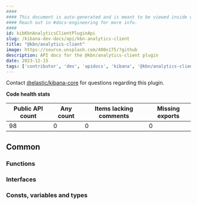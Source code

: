 ```yaml
---
####
#### This document is auto-generated and is meant to be viewed inside our experimental, new docs system.
#### Reach out in #docs-engineering for more info.
####
id: kibKbnAnalyticsClientPluginApi
slug: /kibana-dev-docs/api/kbn-analytics-client
title: "@kbn/analytics-client"
image: https://source.unsplash.com/400x175/?github
description: API docs for the @kbn/analytics-client plugin
date: 2023-12-15
tags: ['contributor', 'dev', 'apidocs', 'kibana', '@kbn/analytics-client']
---
```




Contact [@elastic/kibana-core](https://github.com/orgs/elastic/teams/kibana-core) for questions regarding this plugin.

**Code health stats**

| Public API count  | Any count | Items lacking comments | Missing exports |
|-------------------|-----------|------------------------|-----------------|
| 98 | 0 | 0 | 0 |

## Common

### Functions
<DocDefinitionList data={kbnAnalyticsClientObj.common.functions}/>

### Interfaces
<DocDefinitionList data={kbnAnalyticsClientObj.common.interfaces}/>

### Consts, variables and types
<DocDefinitionList data={kbnAnalyticsClientObj.common.misc}/>

